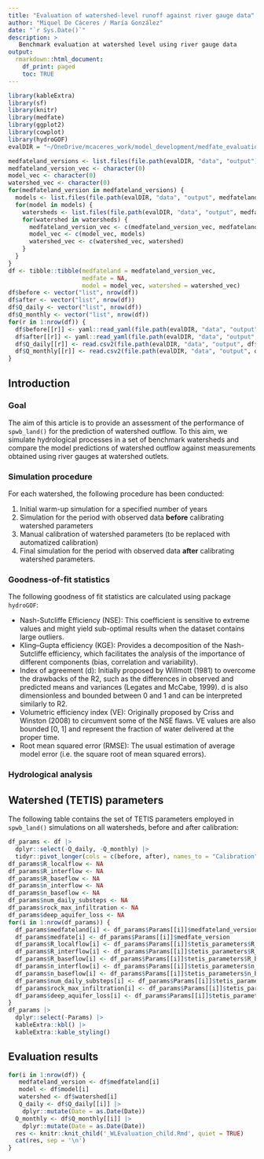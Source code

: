 ```yaml
---
title: "Evaluation of watershed-level runoff against river gauge data"
author: "Miquel De Cáceres / María González"
date: "`r Sys.Date()`"
description: >
   Benchmark evaluation at watershed level using river gauge data
output: 
  rmarkdown::html_document:
    df_print: paged
    toc: TRUE
---
```


```r
library(kableExtra)
library(sf)
library(knitr)
library(medfate)
library(ggplot2)
library(cowplot)
library(hydroGOF)
evalDIR = "~/OneDrive/mcaceres_work/model_development/medfate_evaluation/WatershedLevelEvaluation/"
```

```r
medfateland_versions <- list.files(file.path(evalDIR, "data", "output"))
medfateland_version_vec <- character(0)
model_vec <- character(0)
watershed_vec <- character(0)
for(medfateland_version in medfateland_versions) {
  models <- list.files(file.path(evalDIR, "data", "output", medfateland_version))
  for(model in models) {
    watersheds <- list.files(file.path(evalDIR, "data", "output", medfateland_version, model))
    for(watershed in watersheds) {
      medfateland_version_vec <- c(medfateland_version_vec, medfateland_version)
      model_vec <- c(model_vec, models)
      watershed_vec <- c(watershed_vec, watershed)
    }
  }
}
df <- tibble::tibble(medfateland = medfateland_version_vec, 
                     medfate = NA,
                     model = model_vec, watershed = watershed_vec) 
df$before <- vector("list", nrow(df))
df$after <- vector("list", nrow(df))
df$Q_daily <- vector("list", nrow(df))
df$Q_monthly <- vector("list", nrow(df))
for(r in 1:nrow(df)) {
  df$before[[r]] <- yaml::read_yaml(file.path(evalDIR, "data", "output", df$medfateland[r], df$model[r], df$watershed[r], "uncalibrated.yaml"))
  df$after[[r]] <- yaml::read_yaml(file.path(evalDIR, "data", "output", df$medfateland[r], df$model[r], df$watershed[r], "calibrated.yaml"))
  df$Q_daily[[r]] <- read.csv2(file.path(evalDIR, "data", "output", df$medfateland[r], df$model[r], df$watershed[r], "Q_daily.csv"))
  df$Q_monthly[[r]] <- read.csv2(file.path(evalDIR, "data", "output", df$medfateland[r], df$model[r], df$watershed[r], "Q_monthly.csv"))
}
```

## Introduction

### Goal

The aim of this article is to provide an assessment of the performance of `spwb_land()` for the prediction of watershed outflow. To this aim, we simulate hydrological processes in a set of benchmark watersheds and compare the model predictions of watershed outflow against measurements obtained using river gauges at watershed outlets. 

### Simulation procedure

For each watershed, the following procedure has been conducted:

  1. Initial warm-up simulation for a specified number of years
  2. Simulation for the period with observed data **before** calibrating watershed parameters
  3. Manual calibration of watershed parameters (to be replaced with automatized calibration)
  4. Final simulation for the period with observed data **after** calibrating watershed parameters.


### Goodness-of-fit statistics

The following goodness of fit statistics are calculated using package `hydroGOF`:

+ Nash-Sutcliffe Efficiency (NSE): This coefficient is sensitive to extreme values and might yield sub-optimal results when the dataset contains large outliers.
+ Kling–Gupta efficiency (KGE): Provides a decomposition of the Nash-Sutcliffe efficiency, which facilitates the analysis of the importance of different components (bias, correlation and variability).
+ Index of agreement (d): Initially proposed by Willmott (1981) to overcome the drawbacks of the R2, such as the differences in observed and predicted means and variances (Legates and McCabe, 1999). d is also dimensionless and bounded between 0 and 1 and can be interpreted similarly to R2.
+ Volumetric efficiency index (VE): Originally proposed by Criss and Winston (2008) to circumvent some of the NSE flaws. VE values are also bounded [0, 1] and represent the fraction of water delivered at the proper time.
+ Root mean squared error (RMSE): The usual estimation of average model error (i.e. the square root of mean squared errors).

### Hydrological analysis


## Watershed (TETIS) parameters

The following table contains the set of TETIS parameters employed in `spwb_land()` simulations on all watersheds, before and after calibration:

```r
df_params <- df |> 
  dplyr::select(-Q_daily, -Q_monthly) |>
  tidyr::pivot_longer(cols = c(before, after), names_to = "Calibration", values_to ="Params")
df_params$R_localflow <- NA
df_params$R_interflow <- NA
df_params$R_baseflow <- NA
df_params$n_interflow <- NA
df_params$n_baseflow <- NA
df_params$num_daily_substeps <- NA
df_params$rock_max_infiltration <- NA
df_params$deep_aquifer_loss <- NA
for(i in 1:nrow(df_params)) {
  df_params$medfateland[i] <- df_params$Params[[i]]$medfateland_version
  df_params$medfate[i] <- df_params$Params[[i]]$medfate_version
  df_params$R_localflow[i] <- df_params$Params[[i]]$tetis_parameters$R_localflow
  df_params$R_interflow[i] <- df_params$Params[[i]]$tetis_parameters$R_interflow
  df_params$R_baseflow[i] <- df_params$Params[[i]]$tetis_parameters$R_baseflow
  df_params$n_interflow[i] <- df_params$Params[[i]]$tetis_parameters$n_interflow
  df_params$n_baseflow[i] <- df_params$Params[[i]]$tetis_parameters$n_baseflow
  df_params$num_daily_substeps[i] <- df_params$Params[[i]]$tetis_parameters$num_daily_substeps
  df_params$rock_max_infiltration[i] <- df_params$Params[[i]]$tetis_parameters$rock_max_infiltration
  df_params$deep_aquifer_loss[i] <- df_params$Params[[i]]$tetis_parameters$deep_aquifer_loss
}
df_params |>
  dplyr::select(-Params) |>
  kableExtra::kbl() |>
  kableExtra::kable_styling()
```


## Evaluation results

```r
for(i in 1:nrow(df)) {
   medfateland_version <- df$medfateland[i] 
   model <- df$model[i]
   watershed <- df$watershed[i]
   Q_daily <- df$Q_daily[[i]] |>
    dplyr::mutate(Date = as.Date(Date))
  Q_monthly <- df$Q_monthly[[i]] |>
    dplyr::mutate(Date = as.Date(Date))
  res <- knitr::knit_child('_WLEvaluation_child.Rmd', quiet = TRUE)
  cat(res, sep = '\n')
}
```


